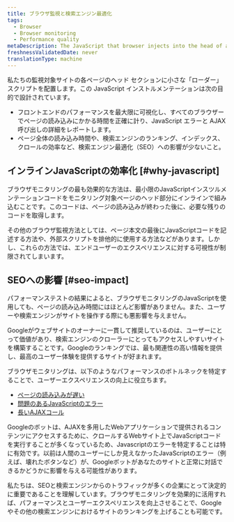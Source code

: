 ```yaml
---
title: ブラウザ監視と検索エンジン最適化
tags:
  - Browser
  - Browser monitoring
  - Performance quality
metaDescription: The JavaScript that browser injects into the head of a monitored page does not negatively affect SEO ranking.
freshnessValidatedDate: never
translationType: machine
---
```


私たちの<InlinePopover type="browser"/>監視対象サイトの各ページのヘッド セクションに小さな「ローダー」スクリプトを配置します。この JavaScript インストルメンテーションは次の目的で設計されています。

* フロントエンドのパフォーマンスを最大限に可視化し、すべてのブラウザーでページの読み込みにかかる時間を正確に計り、JavaScript エラーと AJAX 呼び出しの詳細をレポートします。
* ページ全体の読み込み時間や、検索エンジンのランキング、インデックス、クロールの効率など、検索エンジン最適化（SEO）への影響が少ないこと。

## インラインJavaScriptの効率化 [#why-javascript]

ブラウザモニタリングの最も効果的な方法は、最小限のJavaScriptインスツルメンテーションコードをモニタリング対象ページのヘッド部分にインラインで組み込むことです。このコードは、ページの読み込みが終わった後に、必要な残りのコードを取得します。

その他のブラウザ監視方法としては、ページ本文の最後にJavaScriptコードを記述する方法や、外部スクリプトを排他的に使用する方法などがあります。しかし、これらの方法では、エンドユーザーのエクスペリエンスに対する可視性が制限されてしまいます。

## SEOへの影響 [#seo-impact]

パフォーマンステストの結果によると、ブラウザモニタリングのJavaScriptを使用しても、ページの読み込み時間にはほとんど影響がありません。また、ユーザーや検索エンジンがサイトを操作する際にも悪影響を与えません。

Googleがウェブサイトのオーナーに一貫して推奨しているのは、ユーザーにとって価値があり、検索エンジンのクローラーにとってもアクセスしやすいサイトを構築することです。Googleのランキングでは、最も関連性の高い情報を提供し、最高のユーザー体験を提供するサイトが好まれます。

ブラウザモニタリングは、以下のようなパフォーマンスのボトルネックを特定することで、ユーザーエクスペリエンスの向上に役立ちます。

* [ページの読み込みが遅い](/docs/browser/new-relic-browser/additional-standard-features/page-views-insights-your-sites-popularity)
* [問題のあるJavaScriptのエラー](/docs/errors-inbox/browser-tab)
* [長いAJAXコール](/docs/browser/new-relic-browser/browser-pro-features/ajax-dashboard-identifying-time-consuming-calls)

Googleのボットは、AJAXを多用したWebアプリケーションで提供されるコンテンツにアクセスするために、クロールするWebサイト上でJavaScriptコードを実行することが多くなっているため、Javascriptのエラーを特定することは特に有効です。以前は人間のユーザーにしか見えなかったJavaScriptのエラー（例えば、壊れたボタンなど）が、Googleボットがあなたのサイトと正常に対話できるかどうかに影響を与える可能性があります。

私たちは、SEOと検索エンジンからのトラフィックが多くの企業にとって決定的に重要であることを理解しています。ブラウザモニタリングを効果的に活用すれば、パフォーマンスとユーザーエクスペリエンスを向上させることで、Googleやその他の検索エンジンにおけるサイトのランキングを上げることも可能です。
